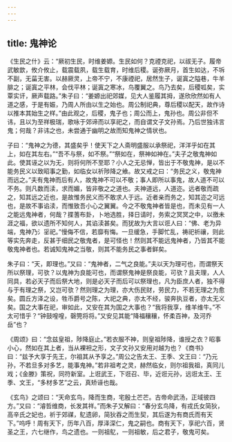 ```yaml
---
---
---
```

title: 鬼神论
---

《生民之什》云：“厥初生民，时维姜嫄。生民如何？克禋克祀，以祓无子。履帝武敏歆，攸介攸止，载震载夙，载生载育，时维后稷。诞弥厥月，首生如达，不坼不副，无菑无害。以赫厥灵，上帝不宁，不康禋祀，居然生子，诞寘之隘巷，牛羊腓之；诞寘之平林，会伐平林；诞寘之寒冰，鸟覆翼之。鸟乃去矣，后稷呱矣，实覃实讦，厥声载路。”朱子曰：“姜嫄出祀郊媒，见大人鉴履其拇，遂欣欣然如有人道之感，于是有娠，乃周人所由以生之始也。周公制祀典，尊后稷以配天，故作诗以推本其始生之样。”由此观之，后稷，鬼子也；周公而上，鬼孙也。周公非但不讳，且以为至祥极瑞，歌咏于郊谛而以享祀之，而自谓文子文孙焉。乃后世独讳言鬼；何哉？非讳之也，未尝通于幽明之故而知鬼神之情状也。

子曰：“鬼神之为德，其盛矣乎！使天下之人斋明盛服以承祭祀，洋洋乎如在其上，如在其左右。”“吾不与祭，如不祭。”“祭如在，祭神如神在。”夫子之敬鬼神如此。使其诬之以为无，则将何所不至耶？小人之无忌惮，皆出于不敬鬼神，是以不能务民义以致昭事之勤，如临女以祈陟降之飨。故又戒之曰：“务民之义，敬鬼神而远之。”夫有鬼神而后有人，故鬼神不可以不敬；事人即所以事鬼，故人道不可以不务。则凡数而渎，求而媚，皆非敬之之道也。夫神道远，人道迩。远者敬而疏之，知其远之近也，是故惟务民义而不敢求人于远。近者亲而务之，知其迩之可远也，是故不事谄渎，而惟致吾小心之翼翼。今之不敬鬼神者皆是也，而未见有一人之能远鬼神者，何哉？揲蓍布卦，卜地选胜，择日请时，务索之冥冥之中，以徼未涯之福，欲以遗所不知何人，其谄渎甚矣。而犹故为大言以诳人曰：“佛、老为异端，鬼神乃氵㸒祀。”慢侮不信，若靡有悔。一旦缓急，手脚忙乱，祷祀祈禳，则此等实先奔走，反甚于细民之敬鬼者，是可怪也！然则其不能远鬼神者，乃皆其不能敬鬼神者也。若诚知鬼神之当敬，则其不能务民之事者鲜矣。

朱子曰：“天，即理也。”又曰：“鬼神者，二气之良能。”夫以天为理可也，而谓祭天所以祭理，可欤？以鬼神为良能可也，而谓祭鬼神是祭良能，可欤？且夫理，人人同具，若必天子而后祭大地，则是必天子而后可以祭理也，凡为臣庶人者，独不得与于有理之祭，又岂可欤？然则理之为理，亦大伤民财，劳民力，不若无理之为愈矣。圆丘方泽之设，牲币爵号之陈，大祀之典，亦太不经，骏奔执豆者，亦太无义矣。国之大事在祀，审如此，又安在其为国之大事也？“我将我享，维羊维牛。”不太可惜乎？“钟鼓喤喤，磬筦将将。”又安见其能“降福穰穰，怀柔百神，及河乔岳”也？

《周颂》曰：“念兹皇祖，陟降庭止。”若衣服不神，则皇祖陟降，谁授之衣？昭事小心，然如在其上者，当从裸袒之形，文子文孙又安用对越为也？《商书》曰：“兹予大享于先王，尔祖其从予享之。”周公之告太王、王季、文王曰：“乃元孙，不若旦多对多艺，能事鬼神。”若非祖考之灵，赫然临女，则尔祖我祖，真同儿戏；《金滕》策祝，同符新室。上诳武王，下诳召、毕，近诳元孙，远诳太王、王季、文王，“多材多艺”之云，真矫诬也哉。

《玄鸟》之颂曰：“天命玄鸟，降而生商，宅殷土芒芒。古帝命武汤，正域彼四方。”又曰：“濬哲维商，长发其祥。”而朱子又解曰：“春分玄鸟降，有戎氏女简狄，高辛氏之妃也，祈于郊禖，鳦遗卵，简狄吞之而生契，其后遂为有商氏而有天下。”呜呼！周有天下，历年八百，厚泽深仁，鬼之嗣也。商有天下，享祀六百，贤圣之王，六七继作，鸟之遗也。一则祖鳦，一则祖敏，后之君子，敬鬼可矣。